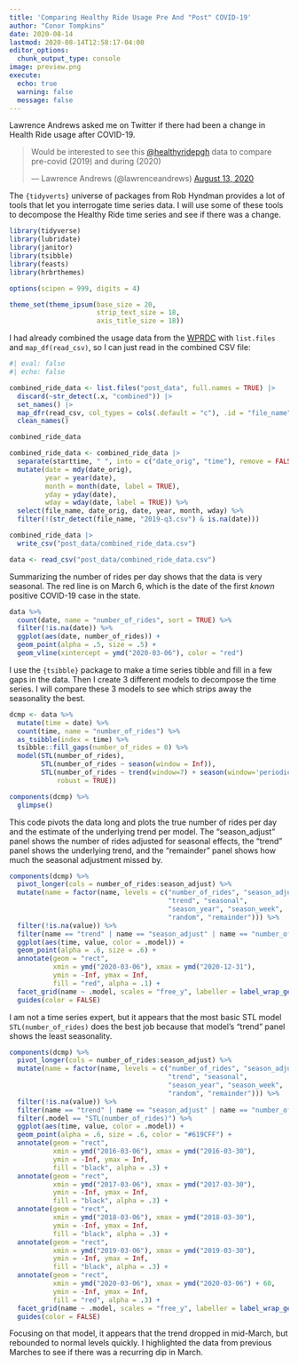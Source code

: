 ```yaml
---
title: 'Comparing Healthy Ride Usage Pre And "Post" COVID-19'
author: "Conor Tompkins"
date: 2020-08-14
lastmod: 2020-08-14T12:58:17-04:00
editor_options: 
  chunk_output_type: console
image: preview.png
execute:
  echo: true
  warning: false
  message: false
---
```


Lawrence Andrews asked me on Twitter if there had been a change in Health Ride usage after COVID-19.

<blockquote class="twitter-tweet">

<p lang="en" dir="ltr">

Would be interested to see this <a href="https://twitter.com/healthyridepgh?ref_src=twsrc%5Etfw">@healthyridepgh</a> data to compare pre-covid (2019) and during (2020)

</p>

— Lawrence Andrews (@lawrenceandrews) <a href="https://twitter.com/lawrenceandrews/status/1293879786528546816?ref_src=twsrc%5Etfw">August 13, 2020</a>

</blockquote>

```{=html}
<script async src="https://platform.twitter.com/widgets.js" charset="utf-8"></script>
```

The `{tidyverts}` universe of packages from Rob Hyndman provides a lot of tools that let you interrogate time series data. I will use some of these tools to decompose the Healthy Ride time series and see if there was a change.

```r
library(tidyverse)
library(lubridate)
library(janitor)
library(tsibble)
library(feasts)
library(hrbrthemes)

options(scipen = 999, digits = 4)

theme_set(theme_ipsum(base_size = 20, 
                      strip_text_size = 18, 
                      axis_title_size = 18))
```

I had already combined the usage data from the [WPRDC](https://data.wprdc.org/dataset/healthyride-trip-data) with `list.files` and `map_df(read_csv)`, so I can just read in the combined CSV file:

```r
#| eval: false
#| echo: false

combined_ride_data <- list.files("post_data", full.names = TRUE) |> 
  discard(~str_detect(.x, "combined")) |> 
  set_names() |>
  map_dfr(read_csv, col_types = cols(.default = "c"), .id = "file_name") |>
  clean_names()

combined_ride_data

combined_ride_data <- combined_ride_data |> 
  separate(starttime, " ", into = c("date_orig", "time"), remove = FALSE) %>% 
  mutate(date = mdy(date_orig),
         year = year(date),
         month = month(date, label = TRUE),
         yday = yday(date),
         wday = wday(date, label = TRUE)) %>% 
  select(file_name, date_orig, date, year, month, wday) %>% 
  filter(!(str_detect(file_name, "2019-q3.csv") & is.na(date)))

combined_ride_data |> 
  write_csv("post_data/combined_ride_data.csv")
```

```r
data <- read_csv("post_data/combined_ride_data.csv")
```

Summarizing the number of rides per day shows that the data is very seasonal. The red line is on March 6, which is the date of the first *known* positive COVID-19 case in the state.

```r
data %>% 
  count(date, name = "number_of_rides", sort = TRUE) %>% 
  filter(!is.na(date)) %>% 
  ggplot(aes(date, number_of_rides)) +
  geom_point(alpha = .5, size = .5) +
  geom_vline(xintercept = ymd("2020-03-06"), color = "red")
```

I use the `{tsibble}` package to make a time series tibble and fill in a few gaps in the data. Then I create 3 different models to decompose the time series. I will compare these 3 models to see which strips away the seasonality the best.

```r
dcmp <- data %>%
  mutate(time = date) %>% 
  count(time, name = "number_of_rides") %>%
  as_tsibble(index = time) %>%
  tsibble::fill_gaps(number_of_rides = 0) %>% 
  model(STL(number_of_rides),
        STL(number_of_rides ~ season(window = Inf)),
        STL(number_of_rides ~ trend(window=7) + season(window='periodic'),
            robust = TRUE))

components(dcmp) %>% 
  glimpse()
```

This code pivots the data long and plots the true number of rides per day and the estimate of the underlying trend per model. The "season_adjust" panel shows the number of rides adjusted for seasonal effects, the "trend" panel shows the underlying trend, and the "remainder" panel shows how much the seasonal adjustment missed by.

```r
components(dcmp) %>% 
  pivot_longer(cols = number_of_rides:season_adjust) %>% 
  mutate(name = factor(name, levels = c("number_of_rides", "season_adjust",
                                        "trend", "seasonal",
                                        "season_year", "season_week",
                                        "random", "remainder"))) %>% 
  filter(!is.na(value)) %>% 
  filter(name == "trend" | name == "season_adjust" | name == "number_of_rides" | name == "remainder") %>% 
  ggplot(aes(time, value, color = .model)) +
  geom_point(alpha = .6, size = .6) +
  annotate(geom = "rect", 
           xmin = ymd("2020-03-06"), xmax = ymd("2020-12-31"),
           ymin = -Inf, ymax = Inf, 
           fill = "red", alpha = .1) +
  facet_grid(name ~ .model, scales = "free_y", labeller = label_wrap_gen()) +
  guides(color = FALSE)
```

I am not a time series expert, but it appears that the most basic STL model `STL(number_of_rides)` does the best job because that model's "trend" panel shows the least seasonality.

```r
components(dcmp) %>% 
  pivot_longer(cols = number_of_rides:season_adjust) %>% 
  mutate(name = factor(name, levels = c("number_of_rides", "season_adjust",
                                        "trend", "seasonal",
                                        "season_year", "season_week",
                                        "random", "remainder"))) %>% 
  filter(!is.na(value)) %>% 
  filter(name == "trend" | name == "season_adjust" | name == "number_of_rides" | name == "remainder") %>% 
  filter(.model == "STL(number_of_rides)") %>% 
  ggplot(aes(time, value, color = .model)) +
  geom_point(alpha = .6, size = .6, color = "#619CFF") +
  annotate(geom = "rect", 
           xmin = ymd("2016-03-06"), xmax = ymd("2016-03-30"),
           ymin = -Inf, ymax = Inf, 
           fill = "black", alpha = .3) +
  annotate(geom = "rect", 
           xmin = ymd("2017-03-06"), xmax = ymd("2017-03-30"),
           ymin = -Inf, ymax = Inf, 
           fill = "black", alpha = .3) +
  annotate(geom = "rect", 
           xmin = ymd("2018-03-06"), xmax = ymd("2018-03-30"),
           ymin = -Inf, ymax = Inf, 
           fill = "black", alpha = .3) +
  annotate(geom = "rect", 
           xmin = ymd("2019-03-06"), xmax = ymd("2019-03-30"),
           ymin = -Inf, ymax = Inf, 
           fill = "black", alpha = .3) +
  annotate(geom = "rect", 
           xmin = ymd("2020-03-06"), xmax = ymd("2020-03-06") + 60,
           ymin = -Inf, ymax = Inf, 
           fill = "red", alpha = .3) +
  facet_grid(name ~ .model, scales = "free_y", labeller = label_wrap_gen()) +
  guides(color = FALSE)
```

Focusing on that model, it appears that the trend dropped in mid-March, but rebounded to normal levels quickly. I highlighted the data from previous Marches to see if there was a recurring dip in March.
